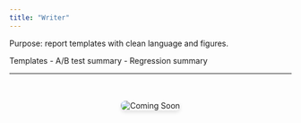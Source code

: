 ```yaml
---
title: "Writer"
---
```


Purpose: report templates with clean language and figures.

Templates
- A/B test summary
- Regression summary

---

<div style="text-align: center; margin: 3rem 0;">
  <img src="https://via.placeholder.com/600x400/6366f1/ffffff?text=Coming+Soon" alt="Coming Soon" style="max-width: 100%; height: auto; border-radius: 8px; box-shadow: 0 4px 6px rgba(0, 0, 0, 0.1);">
</div>
